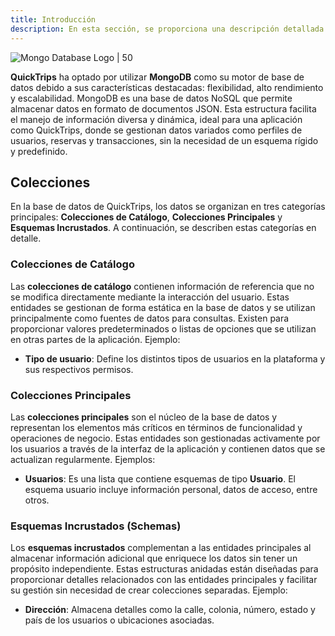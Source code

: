```yaml
---
title: Introducción  
description: En esta sección, se proporciona una descripción detallada de la estructura y el funcionamiento de la base de datos de QuickTrips. Se explican aspectos clave como el motor de base de datos utilizado, los esquemas de datos, las relaciones entre los mismos y los tipos de consultas que se pueden realizar.
---
```


![Mongo Database Logo | 50 ](/images/mongodb.png)

**QuickTrips** ha optado por utilizar **MongoDB** como su motor de base de datos debido a sus características destacadas: flexibilidad, alto rendimiento y escalabilidad. MongoDB es una base de datos NoSQL que permite almacenar datos en formato de documentos JSON. Esta estructura facilita el manejo de información diversa y dinámica, ideal para una aplicación como QuickTrips, donde se gestionan datos variados como perfiles de usuarios, reservas y transacciones, sin la necesidad de un esquema rígido y predefinido.

## Colecciones

En la base de datos de QuickTrips, los datos se organizan en tres categorías principales: **Colecciones de Catálogo**, **Colecciones Principales** y **Esquemas Incrustados**. A continuación, se describen estas categorías en detalle.

### Colecciones de Catálogo

Las **colecciones de catálogo** contienen información de referencia que no se modifica directamente mediante la interacción del usuario. Estas entidades se gestionan de forma estática en la base de datos y se utilizan principalmente como fuentes de datos para consultas. Existen para proporcionar valores predeterminados o listas de opciones que se utilizan en otras partes de la aplicación. Ejemplo:

- **Tipo de usuario**: Define los distintos tipos de usuarios en la plataforma y sus respectivos permisos.

### Colecciones Principales

Las **colecciones principales** son el núcleo de la base de datos y representan los elementos más críticos en términos de funcionalidad y operaciones de negocio. Estas entidades son gestionadas activamente por los usuarios a través de la interfaz de la aplicación y contienen datos que se actualizan regularmente. Ejemplos:

- **Usuarios**: Es una lista que contiene esquemas de tipo **Usuario**. El esquema usuario incluye información personal, datos de acceso, entre otros.

### Esquemas Incrustados (Schemas)

Los **esquemas incrustados** complementan a las entidades principales al almacenar información adicional que enriquece los datos sin tener un propósito independiente. Estas estructuras anidadas están diseñadas para proporcionar detalles relacionados con las entidades principales y facilitar su gestión sin necesidad de crear colecciones separadas. Ejemplo:

- **Dirección**: Almacena detalles como la calle, colonia, número, estado y país de los usuarios o ubicaciones asociadas.
